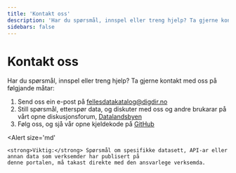 ```yaml
---
title: 'Kontakt oss'
description: 'Har du spørsmål, innspel eller treng hjelp? Ta gjerne kontakt med oss på følgjande måtar'
sidebars: false
---
```


# Kontakt oss

<Ingress size='xs'>Har du spørsmål, innspel eller treng hjelp? Ta gjerne kontakt med oss på følgjande måtar:</Ingress>

1. Send oss ein e-post på [fellesdatakatalog@digdir.no](mailto:fellesdatakatalog@digdir.no)
2. Still spørsmål, etterspør data, og diskuter med oss og andre brukarar på vårt opne diskusjonsforum, [Datalandsbyen](https://datalandsbyen.norge.no/)
3. Følg oss, og sjå vår opne kjeldekode på [GitHub](https://github.com/Informasjonsforvaltning)

<Alert
    size='md'
>
    <strong>Viktig:</strong> Spørsmål om spesifikke datasett, API-ar eller annan data som verksemder har publisert på
    denne portalen, må takast direkte med den ansvarlege verksemda.
</Alert>
